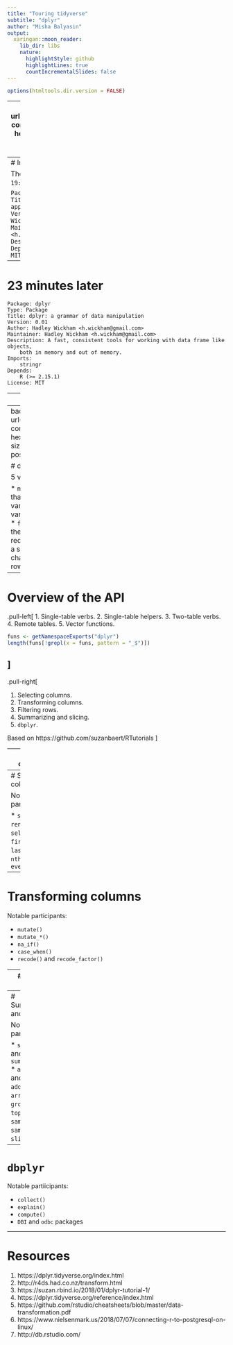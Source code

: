 ```yaml
---
title: "Touring tidyverse"
subtitle: "dplyr"
author: "Misha Balyasin"
output:
  xaringan::moon_reader:
    lib_dir: libs
    nature:
      highlightStyle: github
      highlightLines: true
      countIncrementalSlides: false
---
```


```r
options(htmltools.dir.version = FALSE)
```

---
background-image: url(https://www.rstudio.com/wp-content/uploads/2015/01/dplyr-hexbin-logo.png)
background-size: 100px
background-position: 90% 8%

# dplyr

has three main goals:

1. Identify the most important data manipulation verbs and make them easy to use from R.

2. Provide blazing fast performance for in-memory data by writing key pieces in C++ (using Rcpp).

3. Use the same interface to work with data no matter where it's stored, whether in a data frame, a data table or database.


---
# Initial commit of dplyr

The year was 2012... (`2012-10-28 19:37` to be precise)

```
Package: plyr2
Type: Package
Title: Tools for splitting, applying and combining data
Version: 0.01
Author: Hadley Wickham <h.wickham@gmail.com>
Maintainer: Hadley Wickham <h.wickham@gmail.com>
Description: ddply on crack
Depends:
    R (>= 2.15.1)
License: MIT
```

---
# 23 minutes later

```
Package: dplyr
Type: Package
Title: dplyr: a grammar of data manipulation
Version: 0.01
Author: Hadley Wickham <h.wickham@gmail.com>
Maintainer: Hadley Wickham <h.wickham@gmail.com>
Description: A fast, consistent tools for working with data frame like objects,
    both in memory and out of memory.
Imports:
    stringr
Depends:
    R (>= 2.15.1)
License: MIT
```

---
# Current state

1. `dplyr` replaced `plyr` to specialize on data frames.
2. Current version - `r packageVersion("dplyr")`.
3. https://github.com/tidyverse/dplyr
4. Developed by __Hadley Wickham__, Romain François, Lionel Henry, Kirill Müller.
5. 6000+ commits by 176 contributors.

---
background-image: url(https://www.rstudio.com/wp-content/uploads/2015/01/dplyr-hexbin-logo.png)
background-size: 100px
background-position: 90% 8%

# dplyr

5 verbs:

* `mutate()` adds new variables that are functions of existing variables
* `select()` picks variables based on their names.
* `filter()` picks cases based on their values.
* `summarise()` reduces multiple values down to a single summary.
* `arrange()` changes the ordering of the rows.

---
# Overview of the API
.pull-left[
1. Single-table verbs.
2. Single-table helpers.
3. Two-table verbs.
4. Remote tables.
5. Vector functions.

```r
funs <- getNamespaceExports("dplyr")
length(funs[!grepl(x = funs, pattern = "_$")])
```

]
--
.pull-right[

1. Selecting columns.
2. Transforming columns.
3. Filtering rows.
4. Summarizing and slicing.
5. `dbplyr`.

Based on https://github.com/suzanbaert/RTutorials
]

---
# Not covered

1. Joins (`inner_join()`, `left_join()` etc.).
2. `group_by_*()`.
3. Binding (`bind_rows()`, `bind_cols()`, `combine()`).
4. Cumulative functions (`cumall()`, `cumany()` etc.).
5. Windowing functions (`?ranking` for the full list).

---
# Selecting columns

Notable participants:

* `select()`
* `rename()`
* `select_*()`
* `first()`, `last()`, `nth()`
* `everything()`

---
# Transforming columns

Notable participants:

* `mutate()`
* `mutate_*()`
* `na_if()`
* `case_when()`
* `recode()` and `recode_factor()`

---
# Filtering rows

Notable partiicipants:

* `filter()`
* `filter_*()`
* `near()`, `between()`
* `any_vars()` and `all_vars()`

---
# Summarizing and slicing

Notable partiicipants:

* `summarize()` and `summarize_*()`
* `add_tally()` and `add_count()`
* `arrange()`
* `group_by()`
* `top_n()`, `sample_frac()`, `sample_n()`, `slice()`
* `do()`

---
# `dbplyr`

Notable partiicipants:

* `collect()`
* `explain()`
* `compute()`
* `DBI` and `odbc` packages


---
# Resources

1. https://dplyr.tidyverse.org/index.html
2. http://r4ds.had.co.nz/transform.html
3. https://suzan.rbind.io/2018/01/dplyr-tutorial-1/
4. https://dplyr.tidyverse.org/reference/index.html
5. https://github.com/rstudio/cheatsheets/blob/master/data-transformation.pdf
6. https://www.nielsenmark.us/2018/07/07/connecting-r-to-postgresql-on-linux/
7. http://db.rstudio.com/
